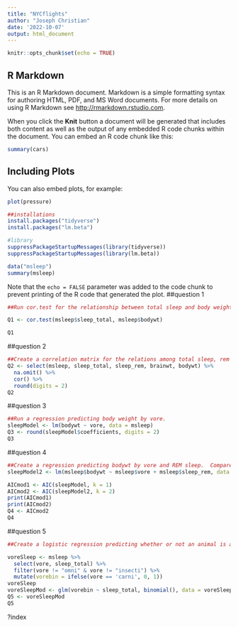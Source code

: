 ---
title: "NYCflights"
author: "Joseph Christian"
date: '2022-10-07'
output: html_document
---

```{r setup, include=FALSE}
knitr::opts_chunk$set(echo = TRUE)
```

## R Markdown

This is an R Markdown document. Markdown is a simple formatting syntax for authoring HTML, PDF, and MS Word documents. For more details on using R Markdown see <http://rmarkdown.rstudio.com>.

When you click the **Knit** button a document will be generated that includes both content as well as the output of any embedded R code chunks within the document. You can embed an R code chunk like this:

```{r cars}
summary(cars)
```

## Including Plots

You can also embed plots, for example:

```{r pressure, echo=FALSE}
plot(pressure)
```

```{r}
##installations
install.packages("tidyverse")
install.packages("lm.beta")
```
```{r}
#library
suppressPackageStartupMessages(library(tidyverse))
suppressPackageStartupMessages(library(lm.beta))
```
```{r}
data("msleep")
summary(msleep)
```




Note that the `echo = FALSE` parameter was added to the code chunk to prevent printing of the R code that generated the plot.
##question 1
```{r}
##Run cor.test for the relationship between total sleep and body weight.  You should not round these values.

Q1 <- cor.test(msleep$sleep_total, msleep$bodywt)

Q1
```

##question 2
```{r}
##Create a correlation matrix for the relations among total sleep, rem sleep, brain weight, and body weight.  Make sure to remove missing values.
Q2 <- select(msleep, sleep_total, sleep_rem, brainwt, bodywt) %>%
  na.omit() %>%
  cor() %>%
  round(digits = 2)
Q2

```

##question 3
```{r}
##Run a regression predicting body weight by vore. 
sleepModel <- lm(bodywt ~ vore, data = msleep)
Q3 <- round(sleepModel$coefficients, digits = 2)
Q3
```

##question 4
```{r}
##Create a regression predicting bodywt by vore and REM sleep.  Compared to the model in Q3, which one has the better AIC?
sleepModel2 <- lm(msleep$bodywt ~ msleep$vore + msleep$sleep_rem, data = msleep)

AICmod1 <- AIC(sleepModel, k = 1)
AICmod2 <- AIC(sleepModel2, k = 2)
print(AICmod1)
print(AICmod2)
Q4 <- AICmod2
Q4
```


##question 5
```{r}
##Create a logistic regression predicting whether or not an animal is a carnivore or herbivore based on sleep total.  Assign the model to Q5.

voreSleep <- msleep %>%
  select(vore, sleep_total) %>%
  filter(vore != "omni" & vore != "insecti") %>%
  mutate(vorebin = ifelse(vore == 'carni', 0, 1))
voreSleep
voreSleepMod <- glm(vorebin ~ sleep_total, binomial(), data = voreSleep)
Q5 <- voreSleepMod
Q5

```

?index



  
